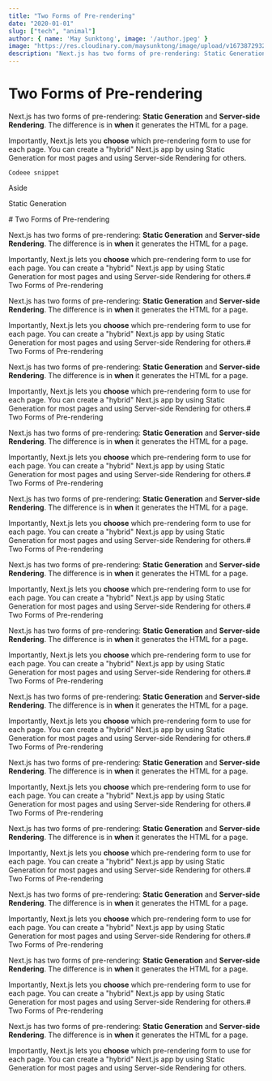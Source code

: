 ```yaml
---
title: "Two Forms of Pre-rendering"
date: "2020-01-01"
slug: ["tech", "animal"]
author: { name: 'May Sunktong', image: '/author.jpeg' }
image: "https://res.cloudinary.com/maysunktong/image/upload/v1673872932/maysblog/books/EOYB_20191126_Book_WhyWeSleep_blogroll_800x494_v1_kbawfz.jpg"
description: "Next.js has two forms of pre-rendering: Static Generation and Server-side Rendering. The difference is in when it generates the HTML for a page. Next.js has two forms of pre-rendering: Static Generation and Server-side Rendering. The difference is in when it generates the HTML for a page."
---
```



# Two Forms of Pre-rendering

Next.js has two forms of pre-rendering: **Static Generation** and **Server-side Rendering**. The difference is in **when** it generates the HTML for a page.

Importantly, Next.js lets you **choose** which pre-rendering form to use for each page. You can create a "hybrid" Next.js app by using Static Generation for most pages and using Server-side Rendering for others.

<code>Codeee snippet</code>
<aside>Aside</aside>

<RoughNotation type="highlight" show={true} color="#">Static Generation</RoughNotation>


<Instagram instagramId="CTCa1-aoBoj" />
# Two Forms of Pre-rendering

Next.js has two forms of pre-rendering: **Static Generation** and **Server-side Rendering**. The difference is in **when** it generates the HTML for a page.

Importantly, Next.js lets you **choose** which pre-rendering form to use for each page. You can create a "hybrid" Next.js app by using Static Generation for most pages and using Server-side Rendering for others.# Two Forms of Pre-rendering

Next.js has two forms of pre-rendering: **Static Generation** and **Server-side Rendering**. The difference is in **when** it generates the HTML for a page.

Importantly, Next.js lets you **choose** which pre-rendering form to use for each page. You can create a "hybrid" Next.js app by using Static Generation for most pages and using Server-side Rendering for others.# Two Forms of Pre-rendering

Next.js has two forms of pre-rendering: **Static Generation** and **Server-side Rendering**. The difference is in **when** it generates the HTML for a page.

Importantly, Next.js lets you **choose** which pre-rendering form to use for each page. You can create a "hybrid" Next.js app by using Static Generation for most pages and using Server-side Rendering for others.# Two Forms of Pre-rendering

Next.js has two forms of pre-rendering: **Static Generation** and **Server-side Rendering**. The difference is in **when** it generates the HTML for a page.

Importantly, Next.js lets you **choose** which pre-rendering form to use for each page. You can create a "hybrid" Next.js app by using Static Generation for most pages and using Server-side Rendering for others.# Two Forms of Pre-rendering

Next.js has two forms of pre-rendering: **Static Generation** and **Server-side Rendering**. The difference is in **when** it generates the HTML for a page.

Importantly, Next.js lets you **choose** which pre-rendering form to use for each page. You can create a "hybrid" Next.js app by using Static Generation for most pages and using Server-side Rendering for others.# Two Forms of Pre-rendering

Next.js has two forms of pre-rendering: **Static Generation** and **Server-side Rendering**. The difference is in **when** it generates the HTML for a page.

Importantly, Next.js lets you **choose** which pre-rendering form to use for each page. You can create a "hybrid" Next.js app by using Static Generation for most pages and using Server-side Rendering for others.# Two Forms of Pre-rendering

Next.js has two forms of pre-rendering: **Static Generation** and **Server-side Rendering**. The difference is in **when** it generates the HTML for a page.

Importantly, Next.js lets you **choose** which pre-rendering form to use for each page. You can create a "hybrid" Next.js app by using Static Generation for most pages and using Server-side Rendering for others.# Two Forms of Pre-rendering

Next.js has two forms of pre-rendering: **Static Generation** and **Server-side Rendering**. The difference is in **when** it generates the HTML for a page.

Importantly, Next.js lets you **choose** which pre-rendering form to use for each page. You can create a "hybrid" Next.js app by using Static Generation for most pages and using Server-side Rendering for others.# Two Forms of Pre-rendering

Next.js has two forms of pre-rendering: **Static Generation** and **Server-side Rendering**. The difference is in **when** it generates the HTML for a page.

Importantly, Next.js lets you **choose** which pre-rendering form to use for each page. You can create a "hybrid" Next.js app by using Static Generation for most pages and using Server-side Rendering for others.# Two Forms of Pre-rendering

Next.js has two forms of pre-rendering: **Static Generation** and **Server-side Rendering**. The difference is in **when** it generates the HTML for a page.

Importantly, Next.js lets you **choose** which pre-rendering form to use for each page. You can create a "hybrid" Next.js app by using Static Generation for most pages and using Server-side Rendering for others.# Two Forms of Pre-rendering

Next.js has two forms of pre-rendering: **Static Generation** and **Server-side Rendering**. The difference is in **when** it generates the HTML for a page.

Importantly, Next.js lets you **choose** which pre-rendering form to use for each page. You can create a "hybrid" Next.js app by using Static Generation for most pages and using Server-side Rendering for others.# Two Forms of Pre-rendering

Next.js has two forms of pre-rendering: **Static Generation** and **Server-side Rendering**. The difference is in **when** it generates the HTML for a page.

Importantly, Next.js lets you **choose** which pre-rendering form to use for each page. You can create a "hybrid" Next.js app by using Static Generation for most pages and using Server-side Rendering for others.# Two Forms of Pre-rendering

Next.js has two forms of pre-rendering: **Static Generation** and **Server-side Rendering**. The difference is in **when** it generates the HTML for a page.

Importantly, Next.js lets you **choose** which pre-rendering form to use for each page. You can create a "hybrid" Next.js app by using Static Generation for most pages and using Server-side Rendering for others.
